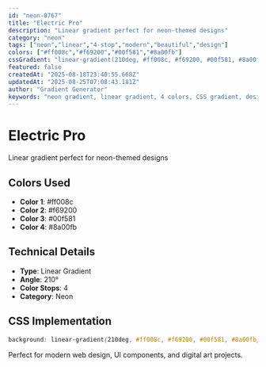 ```yaml
---
id: "neon-0767"
title: "Electric Pro"
description: "Linear gradient perfect for neon-themed designs"
category: "neon"
tags: ["neon","linear","4-stop","modern","beautiful","design"]
colors: ["#ff008c","#f69200","#00f581","#8a00fb"]
cssGradient: "linear-gradient(210deg, #ff008c, #f69200, #00f581, #8a00fb)"
featured: false
createdAt: "2025-08-18T23:40:55.668Z"
updatedAt: "2025-08-25T07:08:43.181Z"
author: "Gradient Generator"
keywords: "neon gradient, linear gradient, 4 colors, CSS gradient, design, #ff008c, #f69200, #00f581, #8a00fb"
---
```


# Electric Pro

Linear gradient perfect for neon-themed designs

## Colors Used
- **Color 1**: #ff008c
- **Color 2**: #f69200
- **Color 3**: #00f581
- **Color 4**: #8a00fb

## Technical Details
- **Type**: Linear Gradient
- **Angle**: 210°
- **Color Stops**: 4
- **Category**: Neon

## CSS Implementation
```css
background: linear-gradient(210deg, #ff008c, #f69200, #00f581, #8a00fb);
```

Perfect for modern web design, UI components, and digital art projects.
